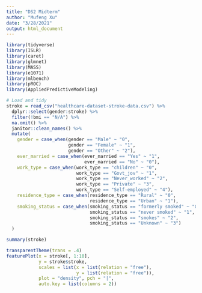 ```yaml
---
title: "DS2 Midterm"
author: "Mufeng Xu"
date: "3/28/2021"
output: html_document
---
```


```r
library(tidyverse)
library(ISLR)
library(caret)
library(glmnet)
library(MASS)
library(e1071)
library(mlbench)
library(pROC)
library(AppliedPredictiveModeling)
```

```r
# Load and tidy
stroke = read_csv("healthcare-dataset-stroke-data.csv") %>% 
  dplyr::select(gender:stroke) %>% 
  filter(!bmi == "N/A") %>% 
  na.omit() %>% 
  janitor::clean_names() %>% 
  mutate(
    gender = case_when(gender == "Male" ~ "0",
                       gender == "Female" ~ "1",
                       gender == "Other" ~ "2"),
    ever_married = case_when(ever_married == "Yes" ~ "1",
                             ever_married == "No" ~ "0"),
    work_type = case_when(work_type == "children" ~ "0",
                          work_type == "Govt_jov" ~ "1",
                          work_type == "Never_worked" ~ "2",
                          work_type == "Private" ~ "3",
                          work_type == "Self-employed" ~ "4"),
    residence_type = case_when(residence_type == "Rural" ~ "0",
                               residence_type == "Urban" ~ "1"),
    smoking_status = case_when(smoking_status == "formerly smoked" ~ "0",
                               smoking_status == "never smoked" ~ "1",
                               smoking_status == "smokes" ~ "2",
                               smoking_status == "Unknown" ~ "3")
  )

summary(stroke)
```

```r
transparentTheme(trans = .4)
featurePlot(x = stroke[, 1:10], 
            y = stroke$stroke,
            scales = list(x = list(relation = "free"), 
                          y = list(relation = "free")),
            plot = "density", pch = "|", 
            auto.key = list(columns = 2))

```





